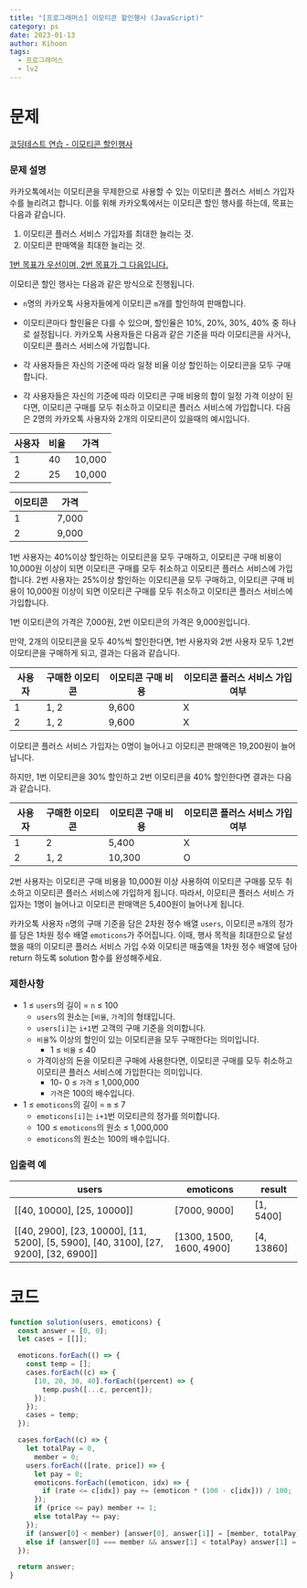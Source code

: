 ```yaml
---
title: "[프로그래머스] 이모티콘 할인행사 (JavaScript)"
category: ps
date: 2023-01-13
author: Kihoon
tags:
  - 프로그래머스
  - lv2
---
```


# 문제

[코딩테스트 연습 - 이모티콘 할인행사](https://school.programmers.co.kr/learn/courses/30/lessons/150368)

### 문제 설명

카카오톡에서는 이모티콘을 무제한으로 사용할 수 있는 이모티콘 플러스 서비스 가입자 수를 늘리려고 합니다.
이를 위해 카카오톡에서는 이모티콘 할인 행사를 하는데, 목표는 다음과 같습니다.

1. 이모티콘 플러스 서비스 가입자를 최대한 늘리는 것.
2. 이모티콘 판매액을 최대한 늘리는 것.

<u>1번 목표가 우선이며, 2번 목표가 그 다음입니다.</u>

이모티콘 할인 행사는 다음과 같은 방식으로 진행됩니다.

- `n`명의 카카오톡 사용자들에게 이모티콘 `m`개를 할인하여 판매합니다.
- 이모티콘마다 할인율은 다를 수 있으며, 할인율은 10%, 20%, 30%, 40% 중 하나로 설정됩니다.
  카카오톡 사용자들은 다음과 같은 기준을 따라 이모티콘을 사거나, 이모티콘 플러스 서비스에 가입합니다.

- 각 사용자들은 자신의 기준에 따라 일정 비율 이상 할인하는 이모티콘을 모두 구매합니다.
- 각 사용자들은 자신의 기준에 따라 이모티콘 구매 비용의 합이 일정 가격 이상이 된다면, 이모티콘 구매를 모두 취소하고 이모티콘 플러스 서비스에 가입합니다.
  다음은 2명의 카카오톡 사용자와 2개의 이모티콘이 있을때의 예시입니다.

| 사용자 | 비율 | 가격   |
| ------ | ---- | ------ |
| 1      | 40   | 10,000 |
| 2      | 25   | 10,000 |

| 이모티콘 | 가격  |
| -------- | ----- |
| 1        | 7,000 |
| 2        | 9,000 |

1번 사용자는 40%이상 할인하는 이모티콘을 모두 구매하고, 이모티콘 구매 비용이 10,000원 이상이 되면 이모티콘 구매를 모두 취소하고 이모티콘 플러스 서비스에 가입합니다.
2번 사용자는 25%이상 할인하는 이모티콘을 모두 구매하고, 이모티콘 구매 비용이 10,000원 이상이 되면 이모티콘 구매를 모두 취소하고 이모티콘 플러스 서비스에 가입합니다.

1번 이모티콘의 가격은 7,000원, 2번 이모티콘의 가격은 9,000원입니다.

만약, 2개의 이모티콘을 모두 40%씩 할인한다면, 1번 사용자와 2번 사용자 모두 1,2번 이모티콘을 구매하게 되고, 결과는 다음과 같습니다.

| 사용자 | 구매한 이모티콘 | 이모티콘 구매 비용 | 이모티콘 플러스 서비스 가입 여부 |
| ------ | --------------- | ------------------ | -------------------------------- |
| 1      | 1, 2            | 9,600              | X                                |
| 2      | 1, 2            | 9,600              | X                                |

이모티콘 플러스 서비스 가입자는 0명이 늘어나고 이모티콘 판매액은 19,200원이 늘어납니다.

하지만, 1번 이모티콘을 30% 할인하고 2번 이모티콘을 40% 할인한다면 결과는 다음과 같습니다.

| 사용자 | 구매한 이모티콘 | 이모티콘 구매 비용 | 이모티콘 플러스 서비스 가입 여부 |
| ------ | --------------- | ------------------ | -------------------------------- |
| 1      | 2               | 5,400              | X                                |
| 2      | 1, 2            | 10,300             | O                                |

2번 사용자는 이모티콘 구매 비용을 10,000원 이상 사용하여 이모티콘 구매를 모두 취소하고 이모티콘 플러스 서비스에 가입하게 됩니다.
따라서, 이모티콘 플러스 서비스 가입자는 1명이 늘어나고 이모티콘 판매액은 5,400원이 늘어나게 됩니다.

카카오톡 사용자 `n`명의 구매 기준을 담은 2차원 정수 배열 `users`, 이모티콘 `m`개의 정가를 담은 1차원 정수 배열 `emoticons`가 주어집니다. 이때, 행사 목적을 최대한으로 달성했을 때의 이모티콘 플러스 서비스 가입 수와 이모티콘 매출액을 1차원 정수 배열에 담아 return 하도록 solution 함수를 완성해주세요.

### 제한사항

- 1 ≤ `users`의 길이 = `n` ≤ 100
  - `users`의 원소는 [`비율`, `가격`]의 형태입니다.
  - `users[i]`는 `i+1`번 고객의 구매 기준을 의미합니다.
  - `비율`% 이상의 할인이 있는 이모티콘을 모두 구매한다는 의미입니다.
    - 1 ≤ `비율` ≤ 40
  - 가격이상의 돈을 이모티콘 구매에 사용한다면, 이모티콘 구매를 모두 취소하고 이모티콘 플러스 서비스에 가입한다는 의미입니다.
    - 10- 0 ≤ `가격` ≤ 1,000,000
    - `가격`은 100의 배수입니다.
- 1 ≤ `emoticons`의 길이 = `m` ≤ 7
  - `emoticons[i]`는 `i+1`번 이모티콘의 정가를 의미합니다.
  - 100 ≤ `emoticons`의 원소 ≤ 1,000,000
  - `emoticons`의 원소는 100의 배수입니다.

### 입출력 예

| users                                                                                | emoticons                | result     |
| ------------------------------------------------------------------------------------ | ------------------------ | ---------- |
| [[40, 10000], [25, 10000]]                                                           | [7000, 9000]             | [1, 5400]  |
| [[40, 2900], [23, 10000], [11, 5200], [5, 5900], [40, 3100], [27, 9200], [32, 6900]] | [1300, 1500, 1600, 4900] | [4, 13860] |

# 코드

```jsx
function solution(users, emoticons) {
  const answer = [0, 0];
  let cases = [[]];

  emoticons.forEach(() => {
    const temp = [];
    cases.forEach((c) => {
      [10, 20, 30, 40].forEach((percent) => {
        temp.push([...c, percent]);
      });
    });
    cases = temp;
  });

  cases.forEach((c) => {
    let totalPay = 0,
      member = 0;
    users.forEach(([rate, price]) => {
      let pay = 0;
      emoticons.forEach((emoticon, idx) => {
        if (rate <= c[idx]) pay += (emoticon * (100 - c[idx])) / 100;
      });
      if (price <= pay) member += 1;
      else totalPay += pay;
    });
    if (answer[0] < member) [answer[0], answer[1]] = [member, totalPay];
    else if (answer[0] === member && answer[1] < totalPay) answer[1] = totalPay;
  });

  return answer;
}
```
